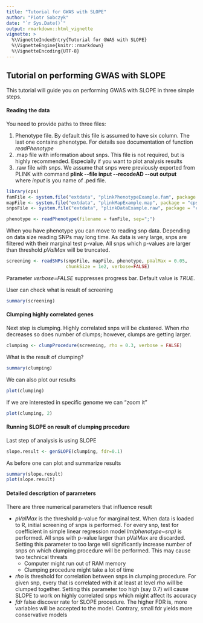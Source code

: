 ```yaml
---
title: "Tutorial for GWAS with SLOPE"
author: "Piotr Sobczyk"
date: "`r Sys.Date()`"
output: rmarkdown::html_vignette
vignette: >
  %\VignetteIndexEntry{Tutorial for GWAS with SLOPE}
  %\VignetteEngine{knitr::rmarkdown}
  %\VignetteEncoding{UTF-8}
---
```


## Tutorial on performing GWAS with SLOPE

This tutorial will guide you on performing GWAS with SLOPE in three simple steps.

#### Reading the data

You need to provide paths to three files:

1. Phenotype file. By default this file is assumed to have six column. The
last one contains phenotype. For details see documentation of function
*readPhenotype*
2. .map file with information about snps. This file is not required, but is highly
recommended. Especially if you want to plot analysis results
3. .raw file with snps. We assume that snps were previously exported from PLINK with command 
**plink -\-file input -\-recodeAD -\-out output**  
where *input* is you name of .ped file. 

```r
library(cps)
famFile <- system.file("extdata", "plinkPhenotypeExample.fam", package = "cps")
mapFile <- system.file("extdata", "plinkMapExample.map", package = "cps")
snpsFile <- system.file("extdata", "plinkDataExample.raw", package = "cps")
```

```r
phenotype <- readPhenotype(filename = famFile, sep=";")
```

When you have phenotype you can move to reading snp data. 
Depending on data size reading SNPs may long time.
As data is very large, snps are filtered with their marginal test p-value.
All snps which p-values are larger than threshold *pValMax* will be truncated.

```r
screening <- readSNPs(snpsFile, mapFile, phenotype, pValMax = 0.05, 
                      chunkSize = 1e2, verbose=FALSE)
```

Parameter *verbose=FALSE* suppresses progress bar. Default value is *TRUE*.

User can check what is result of screening

```r
summary(screening)
```

#### Clumping highly correlated genes

Next step is clumping. Highly correlated snps will be clustered. When *rho*
decreases so does number of clumps; however, clumps are getting larger.

```r
clumping <- clumpProcedure(screening, rho = 0.3, verbose = FALSE)
```

What is the result of clumping?

```r
summary(clumping)
```

We can also plot our results

```r
plot(clumping)
```

If we are interested in specific genome we can "zoom it"

```r
plot(clumping, 2)
```

#### Running SLOPE on result of clumping procedure

Last step of analysis is using SLOPE

```r
slope.result <- genSLOPE(clumping, fdr=0.1)
```

As before one can plot and summarize results

```r
summary(slope.result)
plot(slope.result)
```

#### Detailed description of parameters

There are three numerical parameters that influence result

* *pValMax* is the threshold p-value for marginal test. When data is loaded to R,
initial screening of snps is performed. For every snp, test for coefficient in simple linear regression model *lm(phenotype~snp)* is performed. All snps with p-value larger than pValMax are discarded. Setting this parameter to too large will significantly increase number of snps on which clumping procedure will be performed. This may cause two technical threats
    * Computer might run out of RAM memory
    * Clumping procedure might take a lot of time
* *rho* is threshold for correlation between snps in clumping procedure. For given snp, every that is correlated with it at least at level *rho* will be clumped together. Setting this parameter too high (say 0.7) will cause SLOPE to work on highly correlated snps which might affect its accuracy
* *fdr* false discover rate for SLOPE procedure. The higher FDR is, more variables will be accepted to the model. Contrary, small fdr yields more conservative models

